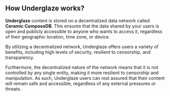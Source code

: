
<Meta title="How Underglaze works?" />

## How Underglaze works?

**Underglaze** content is stored on a decentralized data network called **Ceramic ComposeDB**. This ensures that the data shared by your users is open and publicly accessible to anyone who wants to access it, regardless of their geographic location, time zone, or device.

By utilizing a decentralized network, Underglaze offers users a variety of benefits, including high levels of security, resilient to censorship, and transparency.

Furthermore, the decentralized nature of the network means that it is not controlled by any single entity, making it more resilient to censorship and manipulation. As such, Underglaze users can rest assured that their content will remain safe and accessible, regardless of any external pressures or threats.
